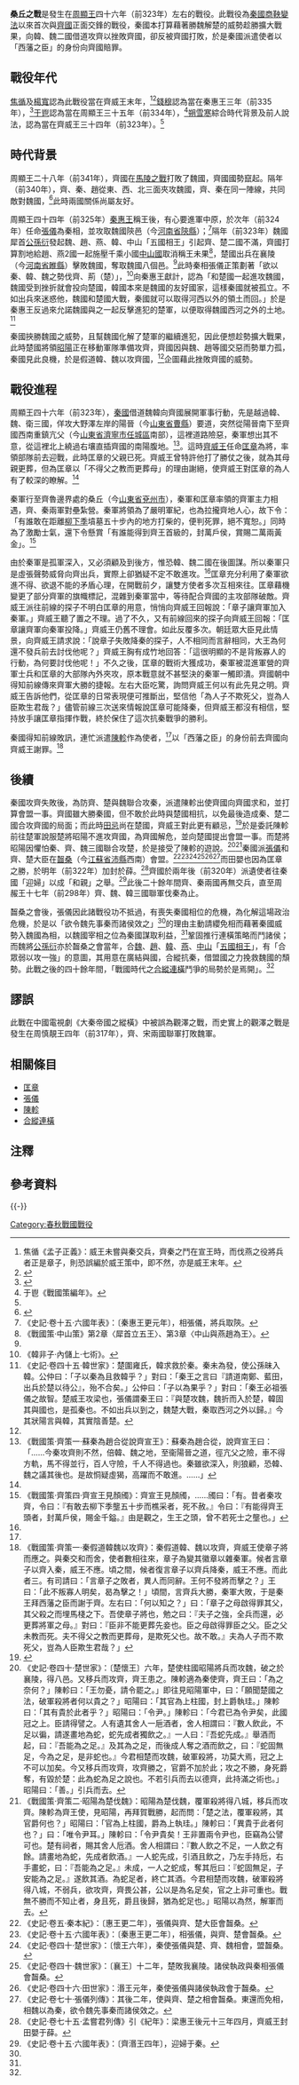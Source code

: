{{Infobox Military Conflict
|conflict = 桑丘之戰
|place = 今山東兗州
|date = 前323年
|result = 秦國戰敗
|combatant1 = [[秦國|秦國]]
|combatant2 = [[齊國|齊國]]
|commander1 = [[張儀|張儀]]？
|commander2 = [[匡章|匡章]]，[[田嬰|田嬰]]？
|strength1 = 不詳
|strength2 = 不詳
|casualties1 = 不詳
|casualties2 = 不詳
}}

'''桑丘之戰'''是發生在[[周顯王|周顯王]]四十六年（前323年）左右的戰役。此戰役為[[秦國|秦國]][[商鞅變法|商鞅變法]]以來首次與[[齊國|齊國]]正面交鋒的戰役，秦國本打算藉著勝魏解楚的威勢趁勝擴大戰果，向韓、魏二國借道攻齊以挫敗齊國，卻反被齊國打敗，於是秦國派遣使者以「西藩之臣」的身份向齊國賠罪。

== 戰役年代 ==
[[焦循|焦循]]及[[楊寬|楊寬]]認為此戰役當在齊威王末年，<ref>焦循《孟子正義》：威王未嘗與秦交兵，齊秦之鬥在宣王時，而伐燕之役將兵者正是章子，則恐誤編於威王策中，即不然，亦是威王末年。</ref><ref name="楊寬">{{Cite book|author=楊寬|title=《戰國史料編年輯證》|location=臺灣|publisher=臺灣商務印書館|date=2002年|pages=第465頁、第471頁、第473頁、第486至487頁|ISBN=9570517441|accessdate=|url=|language=|quote=}}</ref>[[錢穆|錢穆]]認為當在秦惠王三年（前335年），<ref>{{Cite book|author=錢穆|title=《先秦諸子繫年》|location=臺灣|publisher=東大圖書股份有限公司|date=2008年|pages=第321至323頁|ISBN=9789571929347|accessdate=|url=|language=|quote=}}</ref>[[于鬯|于鬯]]認為當在周顯王三十五年（前334年），<ref>于鬯《戰國策編年》。</ref>[[朔雪寒|朔雪寒]]綜合時代背景及前人說法，認為當在齊威王三十四年（前323年）。<ref name="朔雪寒"/>

== 時代背景 ==
周顯王二十八年（前341年），齊國在[[馬陵之戰|馬陵之戰]]打敗了魏國，齊國國勢竄起。隔年（前340年），齊、秦、趙從東、西、北三面夾攻魏國，齊、秦在同一陣線，共同敵對魏國，<ref>{{cite web|url =http://nccur.lib.nccu.edu.tw/bitstream/140.119/33587/10/15301410.pdf|title =張欣宇：戰國時代秦國的對外關係|date =|author =|publisher =政大機構典藏|language =zh-tw|accessdate =2014-06-08|archive-date =2014-07-14|archive-url =https://web.archive.org/web/20140714120235/http://nccur.lib.nccu.edu.tw/bitstream/140.119/33587/10/15301410.pdf|dead-url =no}}</ref>此時兩國關係尚屬友好。

周顯王四十四年（前325年）[[秦惠王|秦惠王]]稱王後，有心要進軍中原，於次年（前324年）任命[[張儀|張儀]]為秦相，並攻取魏國陝邑（今[[河南省|河南省]][[陝縣|陝縣]]）；<ref>《史記·卷十五·六國年表》：〔秦惠王更元年〕，相張儀，將兵取陝。</ref>{{NoteTag|《史記·卷五·秦本紀》將「秦稱王」與「相張儀」二事同繫於秦惠王十四年（前325年）。}}隔年（前323年）魏國犀首[[公孫衍|公孫衍]]發起魏、趙、燕、韓、中山「五國相王」引起齊、楚二國不滿，齊國打算割地給趙、燕2國一起施壓千乘小國[[中山國|中山國]]取消稱王未果<ref>《戰國策·中山策》第2章〈犀首立五王〉、第3章〈中山與燕趙為王〉。</ref>，楚國出兵在襄陵（今[[河南省|河南省]][[睢縣|睢縣]]）擊敗魏國，奪取魏國八個邑。<ref name="楚世家"/>此時秦相張儀正策劃著「欲以秦、韓、魏之勢伐齊、荊（楚）」，<ref>《韓非子·內儲上·七術》。</ref>向秦惠王獻計，認為「和楚國一起進攻魏國，魏國受到挫折就會投向楚國，韓國本來是魏國的友好國家，這樣秦國就被孤立。不如出兵來迷惑他，魏國和楚國大戰，秦國就可以取得河西以外的領土而回。」於是秦惠王反過來允諾魏國與之一起反擊進犯的楚軍，以便取得魏國西河之外的土地。<ref>《史記·卷四十五·韓世家》：楚圍雍氏，韓求救於秦。秦未為發，使公孫昧入韓。公仲曰：「子以秦為且救韓乎？」對曰：「秦王之言曰『請道南鄭、藍田，出兵於楚以待公』，殆不合矣。」公仲曰：「子以為果乎？」對曰：「秦王必祖張儀之故智。楚威王攻梁也，張儀謂秦王曰：『與楚攻魏，魏折而入於楚，韓固其與國也，是孤秦也。不如出兵以到之，魏楚大戰，秦取西河之外以歸。』今其狀陽言與韓，其實陰善楚。</ref>

秦國挾勝魏國之威勢，且幫魏國化解了楚軍的繼續進犯，因此便想趁勢擴大戰果，此時楚國將領[[昭陽|昭陽]]正在移動軍隊準備攻齊，齊國因與魏、趙等國交惡而勢單力孤，秦國見此良機，於是假道韓、魏以攻齊國，<ref name="秦假道韓魏以攻齊"/>企圖藉此挫敗齊國的威勢。

== 戰役進程 ==
周顯王四十六年（前323年），[[秦國|秦國]]借道魏韓向齊國展開軍事行動，先是越過韓、魏、衛三國，佯攻大野澤左岸的陽晉（今[[山東省|山東省]][[曹縣|曹縣]]）要道，突然從陽晉南下至齊國西南重鎮亢父（今[[山東省|山東省]][[濟寧市|濟寧市]][[任城區|任城區]]南部），這裡道路險惡，秦軍想出其不意，從這裡北上繞過右壤直插齊國的南陽腹地。<ref name="蘇秦為趙合從說齊宣王">《戰國策·齊策一·蘇秦為趙合從說齊宣王》：蘇秦為趙合從，說齊宣王曰：「……今秦攻齊則不然，倍韓、魏之地，至衞陽晉之道，徑亢父之險，車不得方軌，馬不得並行，百人守險，千人不得過也。秦雖欲深入，則狼顧，恐韓、魏之議其後也。是故恫疑虛猲，高躍而不敢進。……」</ref>。這時[[齊威王|齊威王]]任命[[匡章|匡章]]為將，率領部隊前去迎戰，此時匡章的父親已死。齊威王曾特許他打了勝仗之後，就為其母親更葬，但為匡章以「不得父之教而更葬母」的理由謝絕，使齊威王對匡章的為人有了較深的瞭解。<ref name="秦假道韓魏以攻齊"/>

秦軍行至齊魯邊界處的桑丘（今[[山東省|山東省]][[兗州市|兗州市]]），秦軍和匡章率領的齊軍主力相遇，齊、秦兩軍對壘紮營。秦軍將領為了嚴明軍紀，也為拉攏齊地人心，故下令：「有誰敢在距離[[柳下季|柳下季]]墳墓五十步內的地方打柴的，便判死罪，絕不寬恕。」同時為了激勵士氣，還下令懸賞「有誰能得到齊王首級的，封萬戶侯，賞賜二萬兩黃金」。<ref>《戰國策·齊策四·齊宣王見顏斶》：齊宣王見顏斶，……斶曰：「有。昔者秦攻齊，令曰：『有敢去柳下季壟五十步而樵采者，死不赦。』令曰：『有能得齊王頭者，封萬戶侯，賜金千鎰。』由是觀之，生王之頭，曾不若死士之壟也。」</ref>

由於秦軍是孤軍深入，又必須顧及到後方，惟恐韓、魏二國在後圖謀。所以秦軍只是虛張聲勢威脅向齊出兵，實際上卻猶疑不定不敢進攻。<ref name="蘇秦為趙合從說齊宣王"/>匡章充分利用了秦軍欲進不得、欲退不能的矛盾心理，在開戰前夕，讓雙方使者多次互相來往。匡章藉機變更了部分齊軍的旗幟標記，混雜到秦軍當中，等待配合齊國的主攻部隊破敵。齊威王派往前線的探子不明白匡章的用意，悄悄向齊威王回報說：「章子讓齊軍加入秦軍。」齊威王聽了置之不理。過了不久，又有前線回來的探子向齊威王回報：「匡章讓齊軍向秦軍投降。」齊威王仍舊不理會。如此反覆多次。朝廷眾大臣見此情景，向齊威王請求說：「說章子失敗降秦的探子，人不相同而言辭相同，大王為何還不發兵前去討伐他呢？」齊威王胸有成竹地回答：「這很明顯的不是背叛寡人的行動，為何要討伐他呢！」不久之後，匡章的戰術大獲成功，秦軍被混進軍營的齊軍士兵和匡章的大部隊內外夾攻，原本戰意就不甚堅決的秦軍一觸即潰。齊國朝中得知前線傳來齊軍大勝的捷報。左右大臣吃驚，詢問齊威王何以有此先見之明。齊威王告訴他們，從匡章的日常表現便可推斷出，堅信他「為人子不欺死父，豈為人臣欺生君哉？」儘管前線三次送來情報說匡章可能降秦，但齊威王都沒有相信，堅持放手讓匡章指揮作戰，終於保住了這次抗秦戰爭的勝利。

秦國得知前線敗訊，連忙派遣[[陳軫|陳軫]]作為使者，<ref name="楚世家"/>{{NoteTag|按《史記·張儀列傳》，秦惠王時，陳軫與張儀爭寵，後張儀封秦相之年，陳軫奔楚。陳軫奔楚後，未受重用，又為楚懷王使秦。因此陳軫能在秦、楚之間遊刃有餘，而得以在張儀敗戰之後，擔任出使齊、楚之使者。<ref name="朔雪寒"/>}}以「西藩之臣」的身份前去齊國向齊威王謝罪。<ref name="秦假道韓魏以攻齊">《戰國策·齊策一·秦假道韓魏以攻齊》：秦假道韓、魏以攻齊，齊威王使章子將而應之。與秦交和而舍，使者數相往來，章子為變其徽章以雜秦軍。候者言章子以齊入秦，威王不應。頃之間，候者復言章子以齊兵降秦，威王不應。而此者三。有司請曰：「言章子之敗者，異人而同辭。王何不發將而擊之？」王曰：「此不叛寡人明矣，曷為擊之！」頃間，言齊兵大勝，秦軍大敗，于是秦王拜西藩之臣而謝于齊。左右曰：「何以知之？」曰：「章子之母啟得罪其父，其父殺之而埋馬棧之下。吾使章子將也，勉之曰：『夫子之強，全兵而還，必更葬將軍之母。』對曰：『臣非不能更葬先妾也。臣之母啟得罪臣之父。臣之父未教而死。夫不得父之教而更葬母，是欺死父也。故不敢。』夫為人子而不欺死父，豈為人臣欺生君哉？」</ref>

== 後續 ==
秦國攻齊失敗後，為防齊、楚與魏聯合攻秦，派遣陳軫出使齊國向齊國求和，並打算會盟一事。齊國雖大勝秦國，但不敢於此時與楚國相抗，以免最後造成秦、楚二國合攻齊國的局面；而此時[[田忌|田忌]]尚在楚國，齊威王對此更有顧忌，<ref name="朔雪寒">{{Cite book|author=朔雪寒|title=《孫臏考》|location=臺灣|publisher=天策府策略研究中心|date=2011年|pages=第62至70頁|ISBN=9789868757509|accessdate=|url=|language=|quote=}}</ref>於是委託陳軫前往楚軍說服楚將昭陽不進攻齊國，為齊國解危，並向楚國提出會盟一事。而楚將昭陽因懼怕秦、齊、魏三國聯合攻楚，於是接受了陳軫的遊說。<ref name="楚世家">《史記·卷四十·楚世家》：〔楚懷王〕六年，楚使柱國昭陽將兵而攻魏，破之於襄陵，得八邑。又移兵而攻齊，齊王患之。陳軫適為秦使齊，齊王曰：「為之奈何？」陳軫曰：「王勿憂，請令罷之。」即往見昭陽軍中，曰：「願聞楚國之法，破軍殺將者何以貴之？」昭陽曰：「其官為上柱國，封上爵執珪。」陳軫曰：「其有貴於此者乎？」昭陽曰：「令尹。」陳軫曰：「今君已為令尹矣，此國冠之上。臣請得譬之。人有遺其舍人一巵酒者，舍人相謂曰：『數人飲此，不足以徧，請遂畫地為蛇，蛇先成者獨飲之。』一人曰：『吾蛇先成。』舉酒而起，曰：『吾能為之足。』及其為之足，而後成人奪之酒而飲之，曰：『蛇固無足，今為之足，是非蛇也。』今君相楚而攻魏，破軍殺將，功莫大焉，冠之上不可以加矣。今又移兵而攻齊，攻齊勝之，官爵不加於此；攻之不勝，身死爵奪，有毀於楚：此為蛇為足之說也。不若引兵而去以德齊，此持滿之術也。」昭陽曰：「善。」引兵而去。</ref><ref name="昭陽為楚伐魏">《戰國策·齊策二·昭陽為楚伐魏》：昭陽為楚伐魏，覆軍殺將得八城，移兵而攻齊。陳軫為齊王使，見昭陽，再拜賀戰勝，起而問：「楚之法，覆軍殺將，其官爵何也？」昭陽曰：「官為上柱國，爵為上執珪。」陳軫曰：「異貴于此者何也？」曰：「唯令尹耳。」陳軫曰：「令尹貴矣！王非置兩令尹也，臣竊為公譬可也。楚有祠者，賜其舍人卮酒。舍人相謂曰：『數人飲之不足，一人飲之有餘。請畫地為蛇，先成者飲酒。』一人蛇先成，引酒且飲之，乃左手持卮，右手畫蛇，曰：『吾能為之足。』未成，一人之蛇成，奪其卮曰：『蛇固無足，子安能為之足。』遂飲其酒。為蛇足者，終亡其酒。今君相楚而攻魏，破軍殺將得八城，不弱兵，欲攻齊，齊畏公甚，公以是為名足矣，官之上非可重也。戰無不勝而不知止者，身且死，爵且後歸，猶為蛇足也。」昭陽以為然，解軍而去。</ref>秦國派[[張儀|張儀]]和齊、楚大臣在[[齧桑|齧桑]]（今[[江蘇省|江蘇省]][[沛縣|沛縣]]西南）會盟。<ref>《史記·卷五·秦本紀》：〔惠王更二年〕，張儀與齊、楚大臣會齧桑。</ref><ref>《史記·卷十五·六國年表》：〔秦惠王更二年〕，相張儀，與齊、楚會齧桑。</ref><ref>《史記·卷四十·楚世家》：〔懷王六年〕，秦使張儀與楚、齊、魏相會，盟齧桑。</ref><ref>《史記·卷四十·魏世家》：〔襄王〕十二年，楚敗我襄陵。諸侯執政與秦相張儀會齧桑。</ref><ref>《史記·卷四十六·田世家》：湣王元年，秦使張儀與諸侯執政會于齧桑。</ref><ref name="張儀">《史記·卷七十·張儀列傳》：其後二年，使與齊、楚之相會齧桑。東還而免相，相魏以為秦，欲令魏先事秦而諸侯效之。</ref>而田嬰也因為匡章之勝，於明年（前322年）加封於薛。<ref>《史記·卷七十五·孟嘗君列傳》引《紀年》：梁惠王後元十三年四月，齊威王封田嬰于薛。</ref>齊國於兩年後（前320年）派遺使者往秦國「迎婦」以成「和親」之舉。<ref>《史記·卷十五·六國年表》：〔齊湣王四年〕，迎婦于秦。</ref>此後二十餘年間齊、秦兩國再無交兵，直至周赧王十七年（前298年）齊、魏、韓三國聯軍伐秦為止。

齧桑之會後，張儀因此諸戰役功不抵過，有喪失秦國相位的危機，為化解這場政治危機，於是以「欲令魏先事秦而諸侯效之」<ref name="張儀"/>的理由主動請纓免相而藉著秦國威勢入魏國為相，以魏國宰相之位為秦國謀取利益，<ref name="朔雪寒"/>鞏固推行連橫策略而鬥諸侯；而魏將[[公孫衍|公孫衍]]亦於齧桑之會當年，合[[魏國_(戰國)|魏]]、[[趙國|趙]]、[[韓國_(戰國)|韓]]、[[燕國|燕]]、[[中山國|中山]]「[[五國相王|五國相王]]」，有「合眾弱以攻一強」的意圖，其用意在廣結與國，合縱抗秦，借盟國之力挽救魏國的頹勢。此戰之後的四十餘年間，「戰國時代之[[合縱|合縱]][[連橫|連橫]]鬥爭的局勢於是焉開」。<ref name="楊寬"/>

== 謬誤 ==
此戰在中國電視劇《大秦帝國之縱橫》中被誤為觀澤之戰，而史實上的觀澤之戰是發生在周慎靚王四年（前317年），齊、宋兩國聯軍打敗魏軍。

== 相關條目 ==
*[[匡章|匡章]]
*[[張儀|張儀]]
*[[陳軫|陳軫]]
*[[合縱|合縱]][[連橫_(外交策略)|連橫]]

== 注釋 ==
{{refbegin|2}}
<div class="references-medium">
{{NoteFoot}}
</div>
{{refend}}

== 參考資料 ==
{{reflist|2}}

{{-}}
{{戰國歷史事件}}

[[Category:春秋戰國戰役|Category:春秋戰國戰役]]